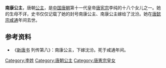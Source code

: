 {{東亞女性歷史人物
| 名稱=南康公主
| 身份=[[唐朝|唐朝]]公主
| 畫像=
| 說明=
| 姓=李
| 封爵=[[公主|公主]]
| 位號=
| 封號=南康公主
| 湯沐邑=[[南康郡|南康郡]]
| 出生年=
| 婚年=
| 逝世年=
| 諡號=
| 墳墓=
| 父親=[[唐宪宗|唐宪宗]][[李纯|李纯]]
| 夫=沈汾
|}}
'''南康公主'''，唐朝[[公主|公主]]，是[[中国|中国]][[唐朝|唐朝]]第十一代皇帝[[唐宪宗|唐宪宗]]李纯的十八个女儿之一。她的生母不详，史书仅仅记载了她的封号南康公主、南康公主嫁给了沈汾。她在[[唐懿宗|唐懿宗]][[咸通|咸通]]年间去世。
== 参考资料 ==
*《[[新唐书|新唐书]] 列传第八》：南康公主，下嫁沈汾。死于咸通年间。

[[Category:李姓|Category:李姓]]
[[Category:唐朝公主|Category:唐朝公主]]
[[Category:唐憲宗皇女|Category:唐憲宗皇女]]